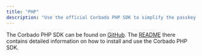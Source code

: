 ```yaml
---
title: "PHP"
description: "Use the official Corbado PHP SDK to simplify the passkey and session management integration in your PHP applications."
---
```


The Corbado PHP SDK can be found on [GitHub](https://github.com/corbado/corbado-php). The [README](https://github.com/corbado/corbado-php) there contains detailed information on how to install and use the Corbado PHP SDK.